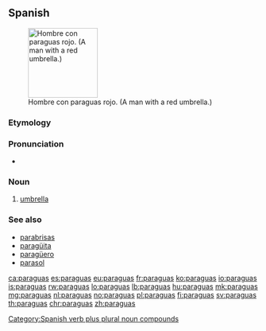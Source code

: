 {{also|paragüas}}
==Spanish==
{{wikipedia|lang=es}}
[[File:Happy man in a rainy day.jpg|thumb|140px|Hombre con paraguas rojo. (A man with a red umbrella.)]]

===Etymology===
{{compound|parar|agua|t1=to [[stop]]|t2=[[water]]|lang=es}}<!-- confirmed with real. dicc. esp. not "para" (for) + "agua" (water) -->

===Pronunciation===
* {{es-IPA}}

===Noun===
{{es-noun|m|paraguas}}

# [[umbrella]]

===See also===
* [[parabrisas]]
* [[paragüita]]
* [[paragüero]]
* [[parasol]]

[[Category:Spanish verb plus plural noun compounds]]

[[ca:paraguas]]
[[es:paraguas]]
[[eu:paraguas]]
[[fr:paraguas]]
[[ko:paraguas]]
[[io:paraguas]]
[[is:paraguas]]
[[rw:paraguas]]
[[lo:paraguas]]
[[lb:paraguas]]
[[hu:paraguas]]
[[mk:paraguas]]
[[mg:paraguas]]
[[nl:paraguas]]
[[no:paraguas]]
[[pl:paraguas]]
[[fi:paraguas]]
[[sv:paraguas]]
[[th:paraguas]]
[[chr:paraguas]]
[[zh:paraguas]]